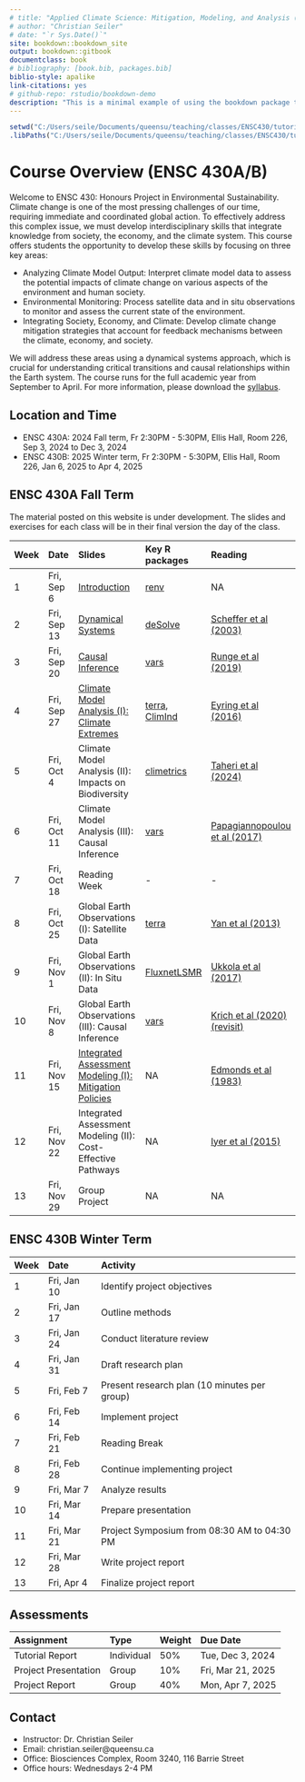 ```yaml
--- 
# title: "Applied Climate Science: Mitigation, Modeling, and Analysis (ENSC 430)"
# author: "Christian Seiler"
# date: "`r Sys.Date()`"
site: bookdown::bookdown_site
output: bookdown::gitbook
documentclass: book
# bibliography: [book.bib, packages.bib]
biblio-style: apalike
link-citations: yes
# github-repo: rstudio/bookdown-demo
description: "This is a minimal example of using the bookdown package to write a book. The output format for this example is bookdown::gitbook."
---
```

```r
setwd("C:/Users/seile/Documents/queensu/teaching/classes/ENSC430/tutorials/ENSC430")
.libPaths("C:/Users/seile/Documents/queensu/teaching/classes/ENSC430/tutorials/ENSC430/renv")
```

# Course Overview (ENSC 430A/B)

Welcome to ENSC 430: Honours Project in Environmental Sustainability. Climate change is one of the most pressing challenges of our time, requiring immediate and coordinated global action. To effectively address this complex issue, we must develop interdisciplinary skills that integrate knowledge from society, the economy, and the climate system. This course offers students the opportunity to develop these skills by focusing on three key areas:

* Analyzing Climate Model Output: Interpret climate model data to assess the potential impacts of climate change on various aspects of the environment and human society.
* Environmental Monitoring: Process satellite data and in situ observations to monitor and assess the current state of the environment.
* Integrating Society, Economy, and Climate: Develop climate change mitigation strategies that account for feedback mechanisms between the climate, economy, and society.

We will address these areas using a dynamical systems approach, which is crucial for understanding critical transitions and causal relationships within the Earth system. The course runs for the full academic year from September to April. For more information, please download the [syllabus](https://drive.google.com/file/d/1VMzge6bvFzSfmV1fwytNvsXFDrhCdsg2/view?usp=sharing).

## Location and Time

* ENSC 430A: 2024 Fall term, Fr 2:30PM - 5:30PM, Ellis Hall, Room 226, Sep 3, 2024 to Dec 3, 2024
* ENSC 430B: 2025 Winter term, Fr 2:30PM - 5:30PM, Ellis Hall, Room 226, Jan 6, 2025 to Apr 4, 2025

## ENSC 430A Fall Term

The material posted on this website is under development. The slides and exercises for each class will be in their final version the day of the class.

|Week | Date | Slides | Key R packages | Reading |
|:-|:-----|:-----------|:---|:---|
|1 | Fri, Sep 6 | [Introduction](https://drive.google.com/file/d/1syS6N1kavfnpgMsWFLwfz47zq9BQEwxB/view?usp=sharing)| [renv](https://cran.r-project.org/web/packages/renv/index.html)| NA|
|2 | Fri, Sep 13 | [Dynamical Systems](https://drive.google.com/file/d/19yMKOcvvYXZwZKBans7qvHnaGe-U1jt8/view?usp=drive_link) | [deSolve](https://cran.r-project.org/web/packages/deSolve/index.html)| [Scheffer et al (2003)](https://www.cell.com/trends/ecology-evolution/fulltext/S0169-5347(03)00278-7?large_figure=true)|
|3 | Fri, Sep 20 | [Causal Inference](https://drive.google.com/file/d/1zj33Lq86ivyxbwxbpTaA-dGO7ZCmaKIg/view?usp=sharing) | [vars](https://cran.r-project.org/web/packages/vars/index.html)| [Runge et al (2019)](https://app.paperpile.com/view/plain/?id=3721495e-dd70-05e7-8277-ee8b76c8c489)|
|4 | Fri, Sep 27 | [Climate Model Analysis (I): Climate Extremes](https://drive.google.com/file/d/19yMKOcvvYXZwZKBans7qvHnaGe-U1jt8/view?usp=drive_link) | [terra](https://cran.r-project.org/web/packages/terra/index.html), [ClimInd](https://cran.r-project.org/web/packages/ClimInd/index.html)| [Eyring et al (2016)](https://gmd.copernicus.org/articles/9/1937/2016/)|
|5 | Fri, Oct 4 | Climate Model Analysis (II): Impacts on Biodiversity| [climetrics](https://cran.r-project.org/web/packages/climetrics/index.html)| [Taheri et al (2024)](https://nsojournals.onlinelibrary.wiley.com/doi/10.1111/ecog.07176?af=R)|
|6 | Fri, Oct 11 | Climate Model Analysis (III): Causal Inference| [vars](https://cran.r-project.org/web/packages/vars/index.html)| [Papagiannopoulou et al (2017)](https://iopscience.iop.org/article/10.1088/1748-9326/aa7145/meta)|
|7 | Fri, Oct 18 | Reading Week | - | - |
|8 | Fri, Oct 25 | Global Earth Observations (I): Satellite Data| [terra](https://cran.r-project.org/web/packages/terra/index.html)| [Yan et al (2013)](https://www.nature.com/articles/nclimate1908)|
|9 | Fri, Nov 1 | Global Earth Observations (II): In Situ Data| [FluxnetLSMR](https://github.com/aukkola/FluxnetLSM)| [Ukkola et al (2017)](https://gmd.copernicus.org/articles/10/3379/2017/gmd-10-3379-2017.pdf)|
|10 | Fri, Nov 8 | Global Earth Observations (III): Causal Inference| [vars](https://cran.r-project.org/web/packages/vars/index.html)| [Krich et al (2020) (revisit)](https://app.paperpile.com/view/plain/?id=c2df6960-162e-0b21-a881-07ae75143c86)|
|11 | Fri, Nov 15 | [Integrated Assessment Modeling (I): Mitigation Policies](https://drive.google.com/file/d/19yMKOcvvYXZwZKBans7qvHnaGe-U1jt8/view?usp=drive_link) | NA| [Edmonds et al (1983)](https://www.sciencedirect.com/science/article/pii/0140988383900142?via%3Dihub)| 
|12 | Fri, Nov 22 | Integrated Assessment Modeling (II): Cost-Effective Pathways| NA| [Iyer et al (2015)](https://iopscience.iop.org/article/10.1088/1748-9326/10/12/125002/meta)|
|13 | Fri, Nov 29 | Group Project | NA| NA|

## ENSC 430B Winter Term

|Week | Date |Activity|
|:-|:---|:--------|
|1 | Fri, Jan 10 | Identify project objectives| 
|2 | Fri, Jan 17| Outline methods| 
|3 | Fri, Jan 24| Conduct literature review| 
|4 | Fri, Jan 31| Draft research plan|
|5 | Fri, Feb 7| Present research plan (10 minutes per group)| 
|6 | Fri, Feb 14| Implement project|
|7 | Fri, Feb 21| Reading Break| 
|8 | Fri, Feb 28| Continue implementing project| 
|9 | Fri, Mar 7| Analyze results| 
|10 | Fri, Mar 14| Prepare presentation| 
|11 | Fri, Mar 21| Project Symposium from 08:30 AM to 04:30 PM|
|12 | Fri, Mar 28| Write project report| 
|13 | Fri, Apr 4| Finalize project report| 

##  Assessments

|Assignment | Type | Weight | Due Date|
|:----------|:-----|:-------|:--------|
| Tutorial Report | Individual | 50% | Tue, Dec 3, 2024|
| Project Presentation | Group | 10% | Fri, Mar 21, 2025|
| Project Report | Group | 40% | Mon, Apr 7, 2025|

## Contact

* Instructor: Dr. Christian Seiler
* Email: christian.seiler@queensu.ca
* Office: Biosciences Complex, Room 3240, 116 Barrie Street
* Office hours: Wednesdays 2-4 PM

